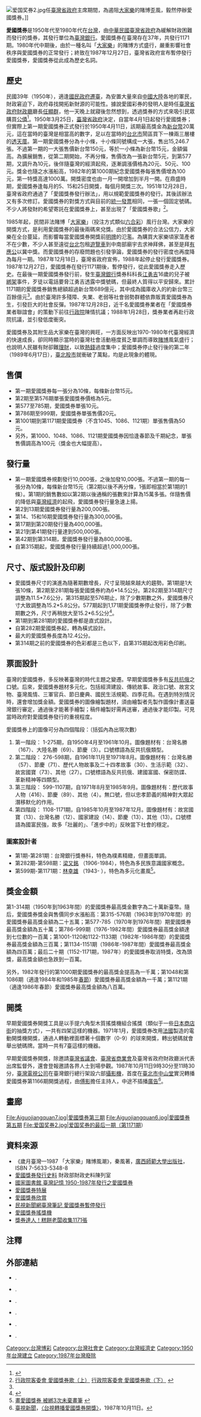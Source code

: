 {{More footnotes|time=2015-06-02T20:07:09+00:00}}
[[File:爱国奖券2.jpg|right]]任[[臺灣省政府|臺灣省政府]]主席期間，為遏阻[[大家樂_(賭博)|大家樂]]的賭博歪風，毅然停辦愛國獎券。]]

'''愛國獎券'''是1950年代至1980年代在[[台灣|台灣]]，由[[中華民國|中華民國]][[臺灣省政府|臺灣省政府]]為緩解財政困難而發行的獎券，其發行單位為[[臺灣銀行|臺灣銀行]]。愛國獎券在臺灣存在37年，共發行1171期。1980年代中期後，由於一種名叫「[[大家樂_(賭博)|大家樂]]」的賭博方式盛行，嚴重影響社會秩序與愛國獎券的正常發行；終致在1987年12月27日，臺灣省政府宣布暫停發行愛國獎券，愛國獎券從此成為歷史名詞。

== 歷史 ==
民國39年（1950年），適逢[[台灣戰後時期#戒嚴時期（1949至1987年）|國民政府遷臺]]，為安置大量來自[[中國大陸|中國大陸]]各地的軍民，財政窘迫下，政府尋找開拓新財源的可能性。據說愛國彩券的發明人是時任[[臺灣省政府財政廳|臺灣省政府財政廳]]廳長[[任顯群|任顯群]]，他一天晚上就寢後忽然想到，透過獎券的方式來吸引民眾購買[[公債|公債]]<ref name="台灣人發財夢">{{cite news|author=蘇瑋璇|title=台灣人發財夢 歷史街道－睡夢中突驚坐 任顯群:想到了|url=http://news.chinatimes.com/society/11050301/112012030500846.html#|work=中國時報|publisher=中時媒體集團|location=台北|date=2012年3月5日|accessdate=2012-03-05|language=zh-tw|quote=政府初期發行愛國公債籌募建設資金，但成效不佳，任顯群每天連續工作十幾個小時，犧牲吃飯和睡眠，心心念念的都是如何籌錢。任顯群大兒子任-{筑}-山回憶，某天深夜就寢後，睡夢中任顯群突然驚坐起，高呼：「想到了！」嚇醒一旁的妻子章筠倩，頓時乍現的靈感也成為愛國獎券的濫觴……愛國獎券在卅七年發行過程中，銷售總額超過新台幣六百八十九億元，為政府增加三百多億收入。|deadurl=yes|archiveurl=https://web.archive.org/web/20120307235718/http://news.chinatimes.com/society/11050301/112012030500846.html|archivedate=2012年3月7日}}</ref>。1950年3月25日，[[臺灣省政府|臺灣省政府]]決定，自當年4月1日起發行愛國獎券；但實際上第一期愛國獎券正式發行於1950年4月11日，該期最高獎金為[[新台幣|新台幣]]20萬元，這在當時的臺灣是相當高的數字，足以在當時的[[台北市|台北市]]鬧區買下一棟兩三層樓的[[透天厝|透天厝]]。第一期愛國獎券分為十小條，十小條同號構成一大張，售出15,246.7張。不過第一期的一大張售價新台幣150元，等於一小條為新台幣15元，金額偏高。為擴展銷售，從第二期開始，不再分條，售價改為一張新台幣5元，到第577期，又調升為10元，後伴隨臺灣的經濟起飛，逐漸調漲價格為20元、50元、100元。獎金也隨之水漲船高，1982年的第1000期紀念愛國獎券每張售價增為100元，第一特獎高達1000萬。開獎密度也由一月一開增加到半月一開。在鼎盛時期，愛國獎券逢每月的5、15和25日開獎，每個月開獎三次。1951年12月28日，臺灣省政府通過了「愛國獎券發行辦法」，用以規範愛國獎券的發行。其後該辦法又有多次修訂。愛國獎券的對獎方式與目前的[[統一發票_(臺灣)|統一發票]]相同，一張一個固定號碼。不少人將發財的希望寄託在愛國獎券上，甚至出現了「愛國獎券歌」<ref>[http://taiwan.ihakka.net/music_024.htm 行政院客委會 愛國獎券歌（上）] {{Wayback|url=http://taiwan.ihakka.net/music_024.htm |date=20070515205658 }}[http://taiwan.ihakka.net/music_025.htm 行政院客委會 愛國獎券歌（下）] {{Wayback|url=http://taiwan.ihakka.net/music_025.htm |date=20070515211022 }}</ref>。

1985年起，民間非法賭博「[[大家樂_(賭博)|大家樂]]」（投注方式類似[[六合彩|六合彩]]）風行台灣。大家樂的開獎方式，是利用愛國獎券的最後兩碼來兌獎。由於愛國獎券的合法公信力，大家樂在全台蔓延，而影響每當愛國獎券開獎前[[明牌|明牌]]的氾濫。為購買大家樂頃家蕩產者不在少數，不少人甚至遠從[[台北|台北]]包租[[遊覽車|遊覽車]]到中南部廟宇去求神拜佛，甚至是拜[[有應公|有應公]]以冀中獎。而愛國獎券的存廢問題也引發爭論，愛國獎券的發行密度也再度降為每月一期。1987年12月18日，臺灣省政府宣佈，1988年起停止發行愛國獎券。1987年12月27日，愛國獎券在發行1171期後，暫停發行，從此愛國獎券走入歷史。在最後一期愛國獎券發行前，發生[[臺灣銀行|臺灣銀行]]獎券科科長[[江勇吉|江勇吉]]16歲的兒子被[[綁架|綁架]]事件，歹徒以電話要脅江勇吉透露中獎號碼，但最終人質得以平安歸來。累計1171期的愛國獎券銷售總額超過新台幣689億元，其中成為國庫收入的約新台幣三百餘億元<ref name="台灣人發財夢"></ref>。由於臺灣許多殘障、失業、老弱等社會弱勢群體依靠販賣愛國獎券為生，引發巨大的社會反彈。1987年12月28日，近千名愛國獎券業者在「愛國獎券業者聯誼會」的策動下前往[[行政院|行政院]]陳情抗議；1988年1月28日，獎券業者再赴行政院抗議，並引發低度衝突。

愛國獎券及其附生品大家樂在臺灣的興旺，一方面反映出1970-1980年代臺灣經濟的快速成長，卻同時顯示當時的臺灣社會活動極度貧乏單調而導致[[賭博|賭博]]風氣盛行；也說明人民雖有財卻難[[理財|理財]]，以致[[熱錢|熱錢]]過度集中；愛國獎券停止發行後的第二年（1989年6月17日），[[臺北股市|臺北股市]]就衝破了萬點，均是此現象的體現。

==售價==
*第一期愛國獎券每一張分為10條，每條新台幣15元。
*第2期至第576期單張愛國獎券價格為5元。
*第577至785期，愛國獎券單張10元。
*第786期至999期，愛國獎券單張售價20元。
*第1001期到第1171期愛國獎券（不含1045、1086、1121期）單張售價為50元。
*另外，第1000、1048、1086、1121期愛國獎券因恰逢春節及千期紀念，單張售價調高為100元（獎金也大幅提高）。

==發行量==
*第一期愛國獎券規劃發行10,000張，之後加發10,000張。不過第一期的每一張分為10條，每條新台幣15元（第2期以後不再分條，1張即相當於第1期的1條）。第1期的銷售數如以第2期以後通稱的張數來計算為15萬多張。伴隨售價的降低與[[臺灣經濟|臺灣經濟]]的起飛，愛國獎券發行量急速上揚。
*第2到13期愛國獎券發行量為200,000張。
*第14、15和16期愛國獎券發行量為300,000張。
*第17期到第20期發行量為400,000張。
*第21到第41期發行量達到500,000張。
*第42期到第314期，愛國獎券發行量為800,000張。
*自第315期起，愛國獎券發行量持續超過1,000,000張。

==尺寸、版式設計及印刷==
*愛國獎券尺寸的演進為隨著期數增長，尺寸呈現越來越大的趨勢。第1期是1大張10條，第2期至281期每張愛國獎券約為6*14.5公分。第282期至314期尺寸調整為11.5*7.6公分，第315期起至576期止，除了少數期數之外，愛國獎券尺寸大致調整為15.2*5.8公分。577期起到1,171期愛國獎券停止發行，除了少數期數之外，尺寸再稍放大至15.2*6.5公分<ref>{{cite journal |author1=顏上晴 |coauthors=吳慶泰 |title=科技博物館的物件蒐藏與研究取向：以科工館典藏愛國獎券系列物件為例 |journal=科技博物 |date=2011 |volume=15 |issue=3 |pages=31-52}}</ref>。
*第1期到第281期的愛國獎券都是直式設計。
*自第282期愛國獎券起，轉為橫式設計。
*最大的愛國獎券長度為12.4公分。
*第314期之前的愛國獎券的色彩都是三色以下，自第315期起改用彩色印刷。

==票面設計==
臺灣的愛國獎券，多反映著臺灣的時代主題之變遷。早期愛國獎券多有[[反共抗俄|反共抗俄]]之口號。后來，愛國獎券題材多元化，包括經濟建設、傳統故事、政治口號、故宮文物、臺灣風情、三軍官兵、節日慶典、國民生活規範、四季花鳥。在遇到特別情況時，還會增加獎金額。愛國獎券的圖像繪製題材，須由繪製者先製作圖像計畫送臺灣銀行審定，通過後才能著手繪製；稿件繪製好需再送審，通過後才能印製。可見當時政府對愛國獎券發行的重視程度。

愛國獎券上的圖像可分為四個階段：（括弧內為出現次數）
#第一階段： 1-275期，自1950年4月至1961年10月。圖像題材有：台灣名勝（167）、大陸名勝（69）、節慶（3）。口號標語為反共抗俄類型。
#第二階段： 276-598期，自1961年11月至1971年8月。圖像題材有：台灣名勝（57）、節慶（71）、歷代人物故事及二十四孝故事（30）、生活示範（32）、故宮國寶（73）、其他（27）。口號標語為反共抗俄、建國富國、保密防諜、革新精神等四類型。
#第三階段： 599-1107期，自1971年8月至1985年9月。圖像題材有：歷代故事人物（416）、節慶（89）、其他（4）。無口號，但以忠孝節義的精神對大眾起潛移默化的作用。
#第四階段： 1108-1171期，自1985年10月至1987年12月。圖像題材有：故宮國寶（13）、台灣名勝（12）、國家建設（14）、節慶（13）、其他（13）。口號標語為國富民強，故多「壯麗的」、「進步中的」反映當下社會的穩定。

===圖案設計者===
*第1期-第281期：台灣銀行獎券科，特色為樸素精緻，但畫面單調。
*第282期-第598期：[[梁又銘|梁又銘]] （1906-1984），特色為多民族意識國家概念。
*第599期-第1171期：[[林幸雄|林幸雄]] （1943- ），特色為多元化畫風<ref>[http://www.libertytimes.com.tw/2008/new/nov/2/today-so1.htm 畫愛國獎券 被綁3次未棄畫筆] {{webarchive|url=https://web.archive.org/web/20090312042401/http://www.libertytimes.com.tw/2008/new/nov/2/today-so1.htm |date=2009-03-12 }}</ref>。

==獎金金額==
第1-314期（1950年到1963年間）的愛國獎券最高獎金數字為二十萬新臺幣。隨后，愛國獎券獎金與售價同步水漲船高：第315-576期（1963年到1970年間）的愛國獎券最高獎金額為二十五萬；第577-785（1970年到1976年間）期愛國獎券最高獎金額為五十萬；第786-999期（1976-1982年間）愛國獎券最高獎金額達到七位數的一百萬；第1001-1120和1122-1133期（1982年-1986年間）的愛國獎券最高獎金額為三百萬；第1134-1151期（1986年-1987年間）愛國獎券最高獎金額為四百萬；最后二十期（1152-1171期，1987年）的愛國獎券取消特獎，改為頭獎，最高獎金額也急跌到一百萬。

另外，1982年發行的第1000期愛國獎券的最高獎金提高為一千萬；第1048和第1086期（適逢1984年和1985年[[春節|春節]]）愛國獎券最高獎金額為一千萬；第1121期（適逢1986年春節）愛國獎券最高獎金額為八百萬。

==開獎==
早期愛國獎券開獎工具是以手提六角型木質搖獎機組合搖獎（類似于一些[[日本|日本]][[商店街|商店街]]的抽獎方式），一共有四架這樣的機器。1971年1月，愛國獎券改用[[法國|法國]]製造的電動開獎機開獎，通過人轉動裡面標著十個數字（0-9）的球來開獎，轉出號碼就會舉出號碼牌。當時一共有7臺這樣的機器。

早期愛國獎券開獎，除邀請[[臺灣省議會|臺灣省議會]]、[[臺灣省商業會|臺灣省商業會]]及臺灣省政府財政廳派代表出席監督外，還會登報邀請各界人士到場參觀。1987年10月11日9時30分至11時30分，[[臺灣電視公司|臺灣電視公司]]在臺灣銀行總行架設六部[[攝影機|攝影機]]，首度在[[臺北市中山堂|臺北市中山堂]]實況轉播愛國獎券第1166期開獎過程，由[[傅影|傅影]]擔任主持人，中途不插播[[廣告|廣告]]<ref>[[臺視新聞|臺視新聞]]，[http://nrch.cca.gov.tw/ccahome/tvnews/tvnews_meta.jsp?xml_id=0006132508&maintitle=%0A++++++++%E5%8F%B0%E7%81%A3%E9%9B%BB%E8%A6%96%E5%85%AC%E5%8F%B8%3B%E6%84%9B%E5%9C%8B%E7%8D%8E%E5%88%B8%0A&dofile=cca-1-20001-nw-ttvdy-19871011_07-n.asf 〈台視轉播愛國獎券開獎〉]{{dead link|date=2018年3月 |bot=InternetArchiveBot |fix-attempted=yes }}，1987年10月11日。</ref>。

== 畫廊 ==

<gallery>
File:Aiguojiangquan7.jpg|愛國獎券第三期
File:Aiguojiangquan6.jpg|愛國獎券第五期
File:爱国奖券2.jpg|爱国奖券的最后一期（第1171期）
</gallery>

==資料來源==
{{Commonscat|Liberty Lottery}}
*《歲月臺灣—1987 「大家樂」賭博風潮》，秦風著，[[廣西師範大學出版社|廣西師範大學出版社]]，ISBN 7-5633-5348-8
*[http://www.mof.gov.tw/museum/ct.asp?xItem=3738&ctNode=38&mp=1 愛國獎券發行史料]{{Dead link|date=2020年1月 |bot=InternetArchiveBot |fix-attempted=yes }} 財政部財政史料陳列室
*[http://memory.ncl.edu.tw/tm_cgi/hypage.cgi?HYPAGE=image_lottery_list.hpg&subject_name=1950%7e1987%e7%99%bc%e8%a1%8c%e4%b9%8b%e6%84%9b%e5%9c%8b%e7%8d%8e%e5%88%b8&subject_url=image_lottery_list.hpg&project_id=lotery&dtd_id=10 國家圖書館 臺灣記憶 1950-1987年發行之愛國獎券] {{Wayback|url=http://memory.ncl.edu.tw/tm_cgi/hypage.cgi?HYPAGE=image_lottery_list.hpg&subject_name=1950%7e1987%e7%99%bc%e8%a1%8c%e4%b9%8b%e6%84%9b%e5%9c%8b%e7%8d%8e%e5%88%b8&subject_url=image_lottery_list.hpg&project_id=lotery&dtd_id=10 |date=20070525222025 }}
*[https://web.archive.org/web/20070419195023/http://www.lib.ncku.edu.tw/service/extend/lott/orange.htm 愛國獎券特展]
*[https://web.archive.org/web/20070928003350/http://fcu.org.tw/~qs91b0229/head/mygif/mygif3/mygif3.htm 愛國獎券欣賞]
*[https://web.archive.org/web/20070927192733/http://www.ftvn.com.tw/Topic/CaringTW/TWnotes/1227.htm 民視新聞網臺灣筆記 愛國獎券暫停發行]
*[https://web.archive.org/web/20040818210218/http://km.cca.gov.tw/myphoto/show.asp?categoryid=106 愛國獎券搖獎機]
*[https://news.tvbs.com.tw/fun/427225 獎券達人！糕餅老闆收集1171張] {{Wayback|url=https://news.tvbs.com.tw/fun/427225 |date=20190511131000 }}

== 注釋 ==

{{Reflist}}

[[Category:台灣博彩|Category:台灣博彩]]
[[Category:台灣社會史|Category:台灣社會史]]
[[Category:台灣經濟史|Category:台灣經濟史]]
[[Category:1950年台灣建立|Category:1950年台灣建立]]
[[Category:1987年台灣廢除|Category:1987年台灣廢除]]

== 外部連結 ==
* {{youtube|r52b5yk13hc|熱線追蹤 2013-06-12 pt.2/5 愛國獎券 大家樂}}.{{zh-tw}}
* {{youtube|0b7gQSRjJQk|熱線追蹤 2013-06-12 pt.3/5 愛國獎券 大家樂}}.{{zh-tw}}
* {{youtube|-x72S0b_WCY|熱線追蹤 2013-06-12 pt.4/5 愛國獎券 大家樂}}.{{zh-tw}}
* {{youtube|ZjPcIVaIX4A|台灣演義：台灣百年獎券史(1/3) 20110821}}.{{zh-tw}}
* {{youtube|4ON91m8Q8mU|台灣演義：台灣百年獎券史(2/3) 20110821}}.{{zh-tw}}
* {{youtube|Grxk906SLZo|台灣演義：台灣百年獎券史(3/3) 20110821}}.{{zh-tw}}